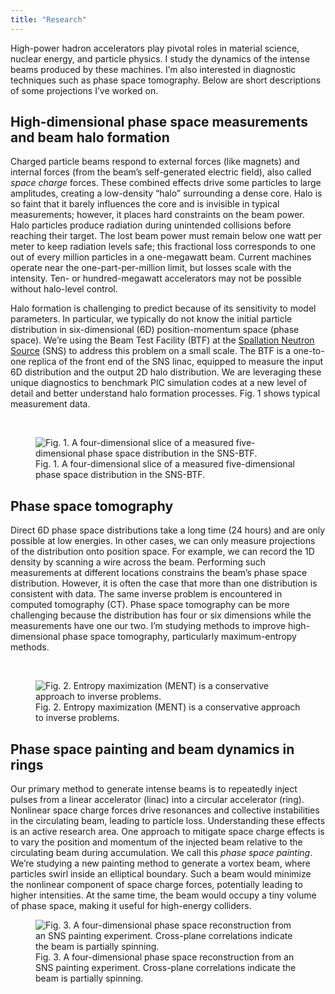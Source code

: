 ---
title: "Research"
---
 
High-power hadron accelerators play pivotal roles in material science, nuclear energy, and particle physics. I study the dynamics of the intense beams produced by these machines. I'm also interested in diagnostic techniques such as phase space tomography. Below are short descriptions of some projections I've worked on. <br>


## High-dimensional phase space measurements and beam halo formation

Charged particle beams respond to external forces (like magnets) and internal forces (from the beam's self-generated electric field), also called *space charge* forces. These combined effects drive some particles to large amplitudes, creating a low-density "halo" surrounding a dense core. Halo is so faint that it barely influences the core and is invisible in typical measurements; however, it places hard constraints on the beam power. Halo particles produce radiation during unintended collisions before reaching their target. The lost beam power must remain below one watt per meter to keep radiation levels safe; this fractional loss corresponds to one out of every million particles in a one-megawatt beam. Current machines operate near the one-part-per-million limit, but losses scale with the intensity. Ten- or hundred-megawatt accelerators may not be possible without halo-level control.

Halo formation is challenging to predict because of its sensitivity to model parameters. In particular, we typically do not know the initial particle distribution in six-dimensional (6D) position-momentum space (phase space). We're using the Beam Test Facility (BTF) at the [Spallation Neutron Source](https://neutrons.ornl.gov/sns) (SNS) to address this problem on a small scale. The BTF is a one-to-one replica of the front end of the SNS linac, equipped to measure the input 6D distribution and the output 2D halo distribution. We are leveraging these unique diagnostics to benchmark PIC simulation codes at a new level of detail and better understand halo formation processes. Fig. 1 shows typical measurement data.

<br>

:::{.column-body}
![Fig. 1. A four-dimensional slice of a measured five-dimensional phase space distribution in the SNS-BTF.](./files/fig13.png)
:::


## Phase space tomography

Direct 6D phase space distributions take a long time (24 hours) and are only possible at low energies. In other cases, we can only measure projections of the distribution onto position space. For example, we can record the 1D density by scanning a wire across the beam. Performing such measurements at different locations constrains the beam's phase space distribution. However, it is often the case that more than one distribution is consistent with data. The same inverse problem is encountered in computed tomography (CT). Phase space tomography can be more challenging because the distribution has four or six dimensions while the measurements have one our two. I'm studying methods to improve high-dimensional phase space tomography, particularly maximum-entropy methods.

<br>

:::{.column-body}
![Fig. 2. Entropy maximization (MENT) is a conservative approach to inverse problems.](./files/fig_ment_swissroll.png)
:::

  
## Phase space painting and beam dynamics in rings

Our primary method to generate intense beams is to repeatedly inject pulses from a linear accelerator (linac) into a circular accelerator (ring). Nonlinear space charge forces drive resonances and collective instabilities in the circulating beam, leading to particle loss. Understanding these effects is an active research area. One approach to mitigate space charge effects is to vary the position and momentum of the injected beam relative to the circulating beam during accumulation. We call this *phase space painting*. We're studying a new painting method to generate a vortex beam, where particles swirl inside an elliptical boundary. Such a beam would minimize the nonlinear component of space charge forces, potentially leading to higher intensities. At the same time, the beam would occupy a tiny volume of phase space, making it useful for high-energy colliders.

:::{.column-body}
![Fig. 3. A four-dimensional phase space reconstruction from an SNS painting experiment. Cross-plane correlations indicate the beam is partially spinning.](./files/fig_scbd_ment_01.png)
:::